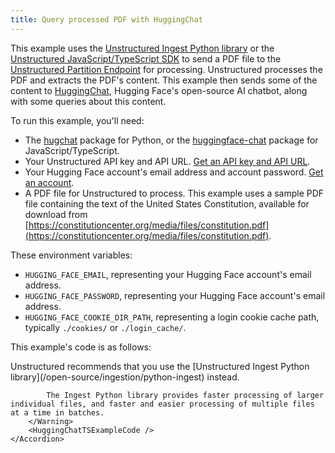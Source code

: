 ```yaml
---
title: Query processed PDF with HuggingChat
---
```


This example uses the [Unstructured Ingest Python library](/open-source/ingestion/python-ingest) or the 
[Unstructured JavaScript/TypeScript SDK](/api-reference/partition/sdk-jsts) to send a PDF file to 
the [Unstructured Partition Endpoint](/api-reference/partition/overview) for processing. Unstructured processes the PDF and extracts the PDF's content. 
This example then sends some of the content to [HuggingChat](https://huggingface.co/chat/), Hugging Face's open-source AI chatbot, 
along with some queries about this content.

To run this example, you'll need:

- The [hugchat](https://pypi.org/project/hugchat/) package for Python, or the [huggingface-chat](https://www.npmjs.com/package/huggingface-chat) package for JavaScript/TypeScript.
- Your Unstructured API key and API URL. [Get an API key and API URL](/api-reference/partition/overview). 
- Your Hugging Face account's email address and account password. [Get an account](https://huggingface.co/join).
- A PDF file for Unstructured to process. This example uses a sample PDF file containing the text of the United States Constitution, 
available for download from [https://constitutioncenter.org/media/files/constitution.pdf](https://constitutioncenter.org/media/files/constitution.pdf).


<SharedAPIKeyURL />

These environment variables:

- `HUGGING_FACE_EMAIL`, representing your Hugging Face account's email address. 
- `HUGGING_FACE_PASSWORD`, representing your Hugging Face account's email address.
- `HUGGING_FACE_COOKIE_DIR_PATH`, representing a login cookie cache path, typically `./cookies/` or `./login_cache/`.

This example's code is as follows:


<AccordionGroup>
    <Accordion title="Ingest Python library">
        <HuggingChatPyExampleCode />
    </Accordion>
    <Accordion title="JavaScript/TypeScript SDK">
        <Warning>
            Unstructured recommends that you use the [Unstructured Ingest Python library](/open-source/ingestion/python-ingest) instead. 
    
            The Ingest Python library provides faster processing of larger individual files, and faster and easier processing of multiple files at a time in batches.
        </Warning>
        <HuggingChatTSExampleCode />
    </Accordion>
</AccordionGroup>